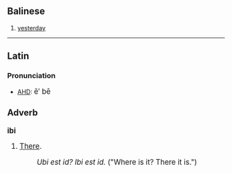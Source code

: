 ==Balinese==
# [[yesterday]]
----

==Latin==
===Pronunciation===
*[[AHD]]: <big> &#275;&prime; b&#275;

===Adverb===
'''ibi'''
# [[There]].
#: ''Ubi est id? Ibi est id.'' ("Where is it? There it is.")